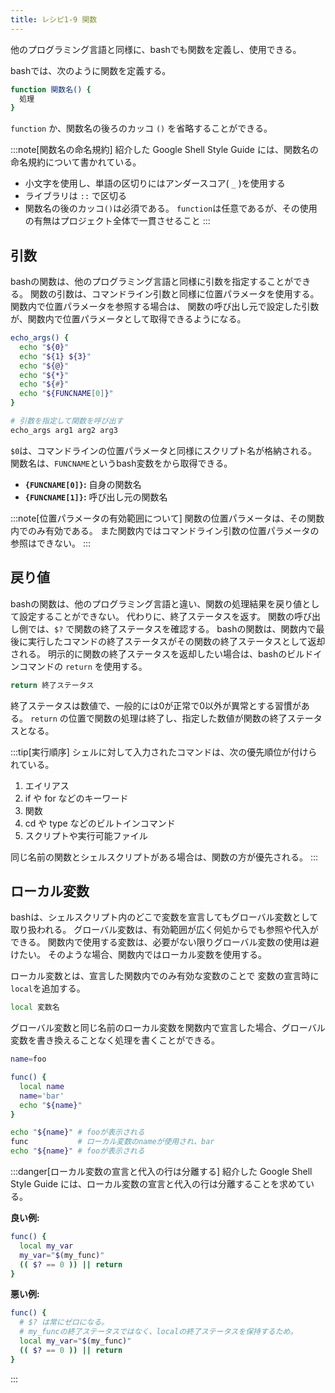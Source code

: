 ```yaml
---
title: レシピ1-9 関数
---
```



他のプログラミング言語と同様に、bashでも関数を定義し、使用できる。

bashでは、次のように関数を定義する。

```bash
function 関数名() {
  処理
}
```

`function` か、関数名の後ろのカッコ `()` を省略することができる。

:::note[関数名の命名規約]
紹介した Google Shell Style Guide には、関数名の命名規約について書かれている。
- 小文字を使用し、単語の区切りにはアンダースコア( `_` )を使用する
- ライブラリは `::` で区切る
- 関数名の後のカッコ`()`は必須である。
`function`は任意であるが、その使用の有無はプロジェクト全体で一貫させること
:::

## 引数

bashの関数は、他のプログラミング言語と同様に引数を指定することができる。
関数の引数は、コマンドライン引数と同様に位置パラメータを使用する。
関数内で位置パラメータを参照する場合は、
関数の呼び出し元で設定した引数が、関数内で位置パラメータとして取得できるようになる。

```bash
echo_args() {
  echo "${0}"
  echo "${1} ${3}"
  echo "${@}"
  echo "${*}"
  echo "${#}"
  echo "${FUNCNAME[0]}"
}

# 引数を指定して関数を呼び出す
echo_args arg1 arg2 arg3
```

`$0`は、コマンドラインの位置パラメータと同様にスクリプト名が格納される。
関数名は、`FUNCNAME`というbash変数をから取得できる。

- **`{FUNCNAME[0]}`:** 自身の関数名
- **`{FUNCNAME[1]}`:** 呼び出し元の関数名

:::note[位置パラメータの有効範囲について]
関数の位置パラメータは、その関数内でのみ有効である。
また関数内ではコマンドライン引数の位置パラメータの参照はできない。
:::

## 戻り値

bashの関数は、他のプログラミング言語と違い、関数の処理結果を戻り値として設定することができない。
代わりに、終了ステータスを返す。
関数の呼び出し側では、`$?` で関数の終了ステータスを確認する。
bashの関数は、関数内で最後に実行したコマンドの終了ステータスがその関数の終了ステータスとして返却される。
明示的に関数の終了ステータスを返却したい場合は、bashのビルドインコマンドの `return` を使用する。

```bash
return 終了ステータス
```

終了ステータスは数値で、一般的には0が正常で0以外が異常とする習慣がある。
`return` の位置で関数の処理は終了し、指定した数値が関数の終了ステータスとなる。

:::tip[実行順序]
シェルに対して入力されたコマンドは、次の優先順位が付けられている。

1. エイリアス
1. if や for などのキーワード
1. 関数
1. cd や type などのビルトインコマンド
1. スクリプトや実行可能ファイル

同じ名前の関数とシェルスクリプトがある場合は、関数の方が優先される。
:::

## ローカル変数

bashは、シェルスクリプト内のどこで変数を宣言してもグローバル変数として取り扱われる。
グローバル変数は、有効範囲が広く何処からでも参照や代入ができる。
関数内で使用する変数は、必要がない限りグローバル変数の使用は避けたい。
そのような場合、関数内ではローカル変数を使用する。

ローカル変数とは、宣言した関数内でのみ有効な変数のことで 変数の宣言時に`local`を追加する。

```bash
local 変数名
```

グローバル変数と同じ名前のローカル変数を関数内で宣言した場合、グローバル変数を書き換えることなく処理を書くことができる。
```bash
name=foo

func() {
  local name
  name='bar'
  echo "${name}"
}

echo "${name}" # fooが表示される
func           # ローカル変数のnameが使用され、bar
echo "${name}" # fooが表示される
```

:::danger[ローカル変数の宣言と代入の行は分離する]
紹介した Google Shell Style Guide には、ローカル変数の宣言と代入の行は分離することを求めている。

**良い例:**

```bash
func() {
  local my_var
  my_var="$(my_func)"
  (( $? == 0 )) || return
}
```

**悪い例:**

```bash
func() {
  # $? は常にゼロになる。
  # my_funcの終了ステータスではなく、localの終了ステータスを保持するため。
  local my_var="$(my_func)"
  (( $? == 0 )) || return
}
```

:::
